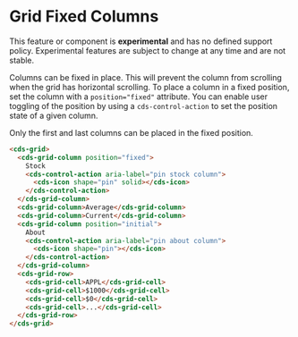 
<Meta title="Data Grid (Preview)/Fixed Columns" />

# Grid Fixed Columns

<cds-alert-group status="danger" cds-layout="m-b:lg">
  <cds-alert>
    This feature or component is <strong>experimental</strong> and has no defined support policy. Experimental features
    are subject to change at any time and are not stable.
  </cds-alert>
</cds-alert-group>

Columns can be fixed in place. This will prevent the column from scrolling when the grid has horizontal scrolling.
To place a column in a fixed position, set the column with a `position="fixed"` attribute. You can enable user toggling
of the position by using a `cds-control-action` to set the position state of a given column.

<cds-alert status="warning">Only the first and last columns can be placed in the fixed position.</cds-alert>

<Story id="stories-grid--fixed-columns" />

```html
<cds-grid>
  <cds-grid-column position="fixed">
    Stock
    <cds-control-action aria-label="pin stock column">
      <cds-icon shape="pin" solid></cds-icon>
    </cds-control-action>
  </cds-grid-column>
  <cds-grid-column>Average</cds-grid-column>
  <cds-grid-column>Current</cds-grid-column>
  <cds-grid-column position="initial">
    About
    <cds-control-action aria-label="pin about column">
      <cds-icon shape="pin"></cds-icon>
    </cds-control-action>
  </cds-grid-column>
  <cds-grid-row>
    <cds-grid-cell>APPL</cds-grid-cell>
    <cds-grid-cell>$1000</cds-grid-cell>
    <cds-grid-cell>$0</cds-grid-cell>
    <cds-grid-cell>...</cds-grid-cell>
  </cds-grid-row>
</cds-grid>
```
